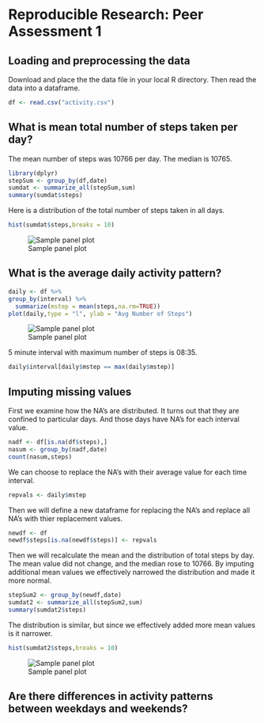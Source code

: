 Reproducible Research: Peer Assessment 1
==============================================================


## Loading and preprocessing the data


Download and place the the data file in your local R directory. Then read the data into a dataframe.

```R
df <- read.csv("activity.csv")

```


## What is mean total number of steps taken per day?

The mean number of steps was 10766 per day. The median is 10765.

```R
library(dplyr)
stepSum <- group_by(df,date)
sumdat <- summarize_all(stepSum,sum)
summary(sumdat$steps)
```

Here is a distribution of the total number of steps taken in all days.

```R
hist(sumdat$steps,breaks = 10)
```

![Sample panel plot](instructions_fig/hist1.png) 


## What is the average daily activity pattern?


```R
daily <- df %>%
group_by(interval) %>%
  summarize(mstep = mean(steps,na.rm=TRUE))
plot(daily,type = "l", ylab = "Avg Number of Steps")
```


![Sample panel plot](instructions_fig/plot1.png)

5 minute interval with maximum number of steps is 08:35.


```R
daily$interval[daily$mstep == max(daily$mstep)]
```


## Imputing missing values


First we examine how the NA's are distributed. It turns out that they are confined to particular days. And those days have NA's for each interval value.

```R
nadf <- df[is.na(df$steps),]
nasum <- group_by(nadf,date)
count(nasum,steps)
```

We can choose to replace the NA's with their average value for each time interval.

```R
repvals <- daily$mstep
```


Then we will define a new dataframe for replacing the NA's and replace all NA's with thier replacement values.

```R
newdf <- df
newdf$steps[is.na(newdf$steps)] <- repvals
```

Then we will recalculate the mean and the distribution of total steps by day. The mean value did not change, and the median rose to 10766. By imputing additional mean values we effectively narrowed the distribution and made it more normal.

```R
stepSum2 <- group_by(newdf,date)
sumdat2 <- summarize_all(stepSum2,sum)
summary(sumdat2$steps)
```


The distribution is similar, but since we effectively added more mean values is it narrower.

```R
hist(sumdat2$steps,breaks = 10)
```

![Sample panel plot](instructions_fig/hist2.png) 

## Are there differences in activity patterns between weekdays and weekends?
